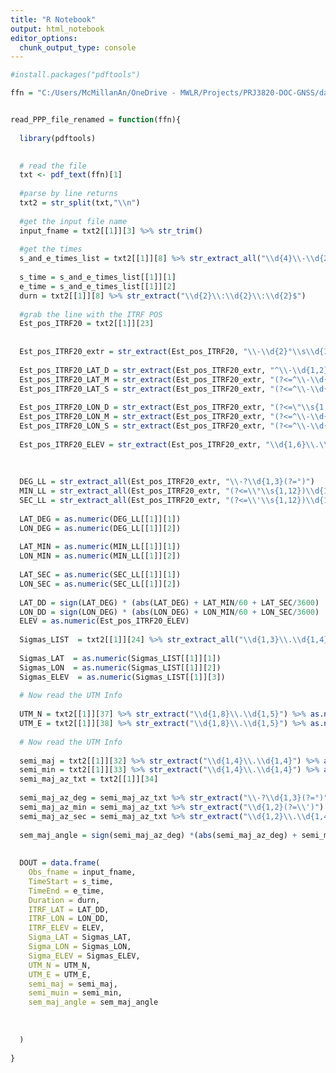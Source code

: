 ---
title: "R Notebook"
output: html_notebook
editor_options: 
  chunk_output_type: console
---



```{r}
#install.packages("pdftools")

ffn = "C:/Users/McMillanAn/OneDrive - MWLR/Projects/PRJ3820-DOC-GNSS/data/FINAL_PPP_SOLUTIONS/JVD-OCC3-PEG7/NZ_field_test_8Nov23_30sec.pdf"


read_PPP_file_renamed = function(ffn){
  
  library(pdftools)

  
  # read the file
  txt <- pdf_text(ffn)[1]
  
  #parse by line returns
  txt2 = str_split(txt,"\\n")
  
  #get the input file name
  input_fname = txt2[[1]][3] %>% str_trim()
  
  #get the times
  s_and_e_times_list = txt2[[1]][8] %>% str_extract_all("\\d{4}\\-\\d{2}\\-\\d{2}\\s\\d{2}\\:\\d{2}\\:\\d{2}\\.\\d{2}") 
  
  s_time = s_and_e_times_list[[1]][1]
  e_time = s_and_e_times_list[[1]][2]
  durn = txt2[[1]][8] %>% str_extract("\\d{2}\\:\\d{2}\\:\\d{2}$") 
  
  #grab the line with the ITRF POS
  Est_pos_ITRF20 = txt2[[1]][23]
  
  
  Est_pos_ITRF20_extr = str_extract(Est_pos_ITRF20, "\\-\\d{2}°\\s\\d{1,2}\\'\\s\\d{1,2}\\.\\d{0,6}\"\\s{1,10}\\d{1,3}°\\s\\d{1,2}\\'\\s\\d{1,2}\\.\\d{0,6}\"\\s{1,15}\\d{1,10}\\.\\d{1,6}")
  
  Est_pos_ITRF20_LAT_D = str_extract(Est_pos_ITRF20_extr, "^\\-\\d{1,2}")
  Est_pos_ITRF20_LAT_M = str_extract(Est_pos_ITRF20_extr, "(?<=^\\-\\d{1,2}\\°\\s)\\d{1,2}")
  Est_pos_ITRF20_LAT_S = str_extract(Est_pos_ITRF20_extr, "(?<=^\\-\\d{1,2}\\°\\s\\d{1,2}\\'\\s)\\d{2}\\.\\d{1,6}")
  
  Est_pos_ITRF20_LON_D = str_extract(Est_pos_ITRF20_extr, "(?<=\"\\s{1,12})\\d{1,3}(?=\\°)")
  Est_pos_ITRF20_LON_M = str_extract(Est_pos_ITRF20_extr, "(?<=^\\-\\d{1,2}\\°\\s)\\d{1,2}")
  Est_pos_ITRF20_LON_S = str_extract(Est_pos_ITRF20_extr, "(?<=^\\-\\d{1,2}\\°\\s\\d{1,2}\\'\\s)\\d{2}\\.\\d{1,6}")
  
  Est_pos_ITRF20_ELEV = str_extract(Est_pos_ITRF20_extr, "\\d{1,6}\\.\\d{1,6}$")
  
  
  
  DEG_LL = str_extract_all(Est_pos_ITRF20_extr, "\\-?\\d{1,3}(?=°)")
  MIN_LL = str_extract_all(Est_pos_ITRF20_extr, "(?<=\\°\\s{1,12})\\d{1,3}(?=\\')")
  SEC_LL = str_extract_all(Est_pos_ITRF20_extr, "(?<=\\'\\s{1,12})\\d{1,3}\\.\\d{1,6}(?=\")")
  
  LAT_DEG = as.numeric(DEG_LL[[1]][1])
  LON_DEG = as.numeric(DEG_LL[[1]][2])
  
  LAT_MIN = as.numeric(MIN_LL[[1]][1])
  LON_MIN = as.numeric(MIN_LL[[1]][2])
  
  LAT_SEC = as.numeric(SEC_LL[[1]][1])
  LON_SEC = as.numeric(SEC_LL[[1]][2])
  
  LAT_DD = sign(LAT_DEG) * (abs(LAT_DEG) + LAT_MIN/60 + LAT_SEC/3600)
  LON_DD = sign(LON_DEG) * (abs(LON_DEG) + LON_MIN/60 + LON_SEC/3600)
  ELEV = as.numeric(Est_pos_ITRF20_ELEV)
  
  Sigmas_LIST  = txt2[[1]][24] %>% str_extract_all("\\d{1,3}\\.\\d{1,4}(?=\\sm)") 
  
  Sigmas_LAT  = as.numeric(Sigmas_LIST[[1]][1])
  Sigmas_LON  = as.numeric(Sigmas_LIST[[1]][2])
  Sigmas_ELEV  = as.numeric(Sigmas_LIST[[1]][3])
  
  # Now read the UTM Info
  
  UTM_N = txt2[[1]][37] %>% str_extract("\\d{1,8}\\.\\d{1,5}") %>% as.numeric()
  UTM_E = txt2[[1]][38] %>% str_extract("\\d{1,8}\\.\\d{1,5}") %>% as.numeric()
  
  # Now read the UTM Info
  
  semi_maj = txt2[[1]][32] %>% str_extract("\\d{1,4}\\.\\d{1,4}") %>% as.numeric()
  semi_min = txt2[[1]][33] %>% str_extract("\\d{1,4}\\.\\d{1,4}") %>% as.numeric()
  semi_maj_az_txt = txt2[[1]][34]
  
  semi_maj_az_deg = semi_maj_az_txt %>% str_extract("\\-?\\d{1,3}(?=°)") %>% as.numeric()
  semi_maj_az_min = semi_maj_az_txt %>% str_extract("\\d{1,2}(?=\\')") %>% as.numeric()
  semi_maj_az_sec = semi_maj_az_txt %>% str_extract("\\d{1,2}\\.\\d{1,4}(?=\")") %>% as.numeric()
  
  sem_maj_angle = sign(semi_maj_az_deg) *(abs(semi_maj_az_deg) + semi_maj_az_min/60 + semi_maj_az_deg/3600)
  
  
  DOUT = data.frame(
    Obs_fname = input_fname,
    TimeStart = s_time,
    TimeEnd = e_time,
    Duration = durn,
    ITRF_LAT = LAT_DD,
    ITRF_LON = LON_DD,
    ITRF_ELEV = ELEV,
    Sigma_LAT = Sigmas_LAT,
    Sigma_LON = Sigmas_LON,
    Sigma_ELEV = Sigmas_ELEV,
    UTM_N = UTM_N,
    UTM_E = UTM_E,
    semi_maj = semi_maj,
    semi_muin = semi_min,
    sem_maj_angle = sem_maj_angle
    
    
    
  )
  
}

```

